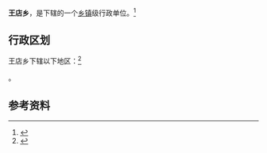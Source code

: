 {{中国乡级行政区|41/17/26/203/000}}

'''王店乡'''，是{{PRC admin/fullname|41/17/26/203/000|3}}下辖的一个[[乡镇|乡镇]]级行政单位。<ref>{{PRC admin/ref sgc|{{PRC admin/parent|41/17/26/203/000}}}}</ref>

== 行政区划 ==

王店乡下辖以下地区：<ref>{{PRC admin/ref sgc|41/17/26/203/000}}</ref>

{{PRC admin/children|41/17/26/203/000}}。

== 参考资料 ==

{{reflist}}

{{行政区划小作品}}
{{PRC admin/navcat|41/17/26/203/000}}